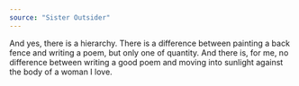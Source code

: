 ```yaml
---
source: "Sister Outsider"
---
```


And yes, there is a hierarchy. There is a difference between
painting a back fence and writing a poem, but only one of quantity. And there is, for me, no difference between writing a good
poem and moving into sunlight against the body of a woman I
love. 
